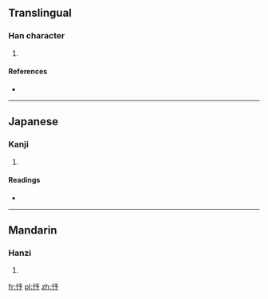 ==Translingual==

===Han character===
{{Han char|rn=61|rad=心|as=04|sn=7|four=|canj=心弓戈弓 (PNIN), X心弓戈弓 (XPNIN)}}

# {{defn|Han|sort=心04}}

====References====
* {{Han ref|kx=0378.020|dkj=10371|dj=0706.020|hdz=42279.040|uh=5FEC|ud=24556}}

----

==Japanese==

===Kanji===
{{ja-kanji|grade=|rs=心04}}

# {{defn|lang=ja|sort=心04}}

====Readings====
* {{ja-readings|on=[[よ]] (yo), [[しょ]] (sho)|kun=[[あらかじめ]] (arakajime), [[やすんずる]] (yasunzuru)}}

----

==Mandarin==

===Hanzi===
{{cmn-hanzi|pin=[[yù]] ([[yu4]])|wg=yü<sup>4</sup>}}

# {{defn|lang=cmn|sort=心04}}

[[fr:忬]]
[[pl:忬]]
[[zh:忬]]
